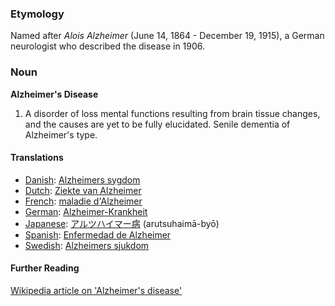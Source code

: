 === Etymology ===

Named after ''Alois Alzheimer'' (June 14, 1864 - December 19, 1915), a German neurologist who described the disease in 1906.

===Noun===
'''Alzheimer's Disease'''

# A disorder of loss mental functions resulting from brain tissue changes, and the causes are yet to be fully elucidated.  Senile dementia of Alzheimer's type.

==== Translations ====

*[[Danish]]: [[Alzheimers sygdom]]
*[[Dutch]]:  [[Ziekte van Alzheimer]]
*[[French]]: [[maladie d'Alzheimer]]
*[[German]]: [[Alzheimer-Krankheit]]
*[[Japanese]]: [[アルツハイマー病]] (arutsuhaimā-byō)
*[[Spanish]]: [[Enfermedad de Alzheimer]]
*[[Swedish]]: [[Alzheimers sjukdom]]

==== Further Reading ====

[http://en.wikipedia.org/wiki/Alzheimer%27s_disease Wikipedia article on 'Alzheimer's disease']